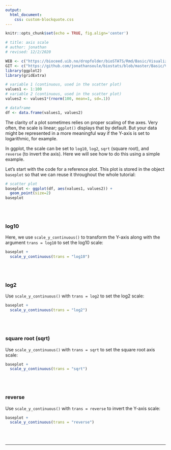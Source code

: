 ```yaml
---
output:
  html_document:
    css: custom-blockquote.css
--- 
```


```r
knitr::opts_chunk$set(echo = TRUE, fig.align='center')

# title: axis scale
# author: jonathan
# revised: 12/2/2020 

WEB <- c("https://bioceed.uib.no/dropfolder/bioSTATS/Rmd/Basic/Visualizing/Essential/axis-scale.html")
GIT <- c("https://github.com/jonathansoule/biostats/blob/master/Basic/Visualizing/Essential/axis-scale.Rmd")
library(ggplot2)
library(gridExtra)

# variable 1 (continuous, used in the scatter plot)
values1 <- 1:100
# variable 2 (continuous, used in the scatter plot)
values2 <- values1*(rnorm(100, mean=1, sd=.1))

# dataframe
df <- data.frame(values1, values2)
```
The clarity of a plot sometimes relies on proper scaling of the axes. Very often, the scale is linear; `ggplot()` displays that by default. But your data might be  represented in a more meaningful way if the Y-axis is set to logarithmic, for example. 

In ggplot, the scale can be set to `log10`, `log2`, `sqrt` (square root), and `reverse` (to invert the axis). Here we will see how to do this using a simple example.

Let’s start with the code for a reference plot. This plot is stored in the object `baseplot` so that we can reuse it throughout the whole tutorial:

```r
# scatter plot
baseplot <- ggplot(df, aes(values1, values2)) +
  geom_point(size=2)
baseplot
```
<br/><br/>

### log10

Here, we use `scale_y_continuous()` to transform the Y-axis along with the argument `trans = log10` to set the log10 scale:

```r
baseplot + 
  scale_y_continuous(trans = "log10")
```
<br/><br/>

### log2

Use `scale_y_continuous()` with `trans = log2` to set the log2 scale:

```r
baseplot + 
  scale_y_continuous(trans = "log2")
```
<br/><br/>

### square root (sqrt)

Use `scale_y_continuous()` with `trans = sqrt` to set the square root axis scale:

```r
baseplot + 
  scale_y_continuous(trans = "sqrt")
```
<br/><br/>

### reverse

Use `scale_y_continuous()` with `trans = reverse`  to invert the Y-axis scale:

```r
baseplot + 
  scale_y_continuous(trans = "reverse")
```
<br/><br/>


***
<!-- UNCOMMENT TO ACTIVATE
Get the Rmarkdown file corresponding to this page on [GitHub](`r GIT`){target="_blank"}.
-->
